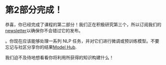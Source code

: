 # 第2部分完成！

恭喜，你已经完成了课程的第二部分！我们正在积极研究第三个，所以订阅我们的[newsletter](https://huggingface.curated.co/)以确保你不会错过它的发布。

。你现在应该能够处理一系列 NLP 任务，并对它们进行微调或预训练模型。不要忘记与社区分享你的结果[Model Hub](https://huggingface.co/models).

我们迫不及待地想看看你将利用所获得的知识构建什么！
